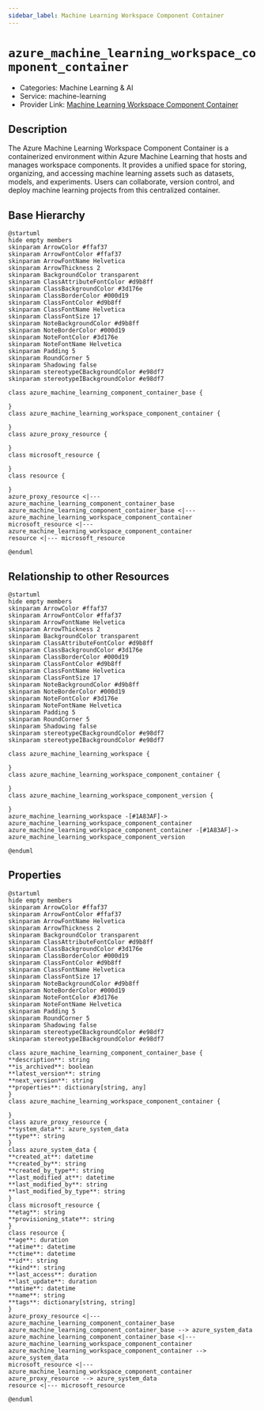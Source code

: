 ```yaml
---
sidebar_label: Machine Learning Workspace Component Container
---
```


# `azure_machine_learning_workspace_component_container`

- Categories: Machine Learning & AI
- Service: machine-learning
- Provider Link: [Machine Learning Workspace Component Container](https://learn.microsoft.com/en-us/azure/machine-learning/concept-component-specification)

## Description

The Azure Machine Learning Workspace Component Container is a containerized environment within Azure Machine Learning that hosts and manages workspace components. It provides a unified space for storing, organizing, and accessing machine learning assets such as datasets, models, and experiments. Users can collaborate, version control, and deploy machine learning projects from this centralized container.

## Base Hierarchy

<ZoomPanPinch>

```kroki imgType="plantuml" imgAlt="Hierarchy of Machine Learning Workspace Component Container"
@startuml
hide empty members
skinparam ArrowColor #ffaf37
skinparam ArrowFontColor #ffaf37
skinparam ArrowFontName Helvetica
skinparam ArrowThickness 2
skinparam BackgroundColor transparent
skinparam ClassAttributeFontColor #d9b8ff
skinparam ClassBackgroundColor #3d176e
skinparam ClassBorderColor #000d19
skinparam ClassFontColor #d9b8ff
skinparam ClassFontName Helvetica
skinparam ClassFontSize 17
skinparam NoteBackgroundColor #d9b8ff
skinparam NoteBorderColor #000d19
skinparam NoteFontColor #3d176e
skinparam NoteFontName Helvetica
skinparam Padding 5
skinparam RoundCorner 5
skinparam Shadowing false
skinparam stereotypeCBackgroundColor #e98df7
skinparam stereotypeIBackgroundColor #e98df7

class azure_machine_learning_component_container_base {

}
class azure_machine_learning_workspace_component_container {

}
class azure_proxy_resource {

}
class microsoft_resource {

}
class resource {

}
azure_proxy_resource <|--- azure_machine_learning_component_container_base
azure_machine_learning_component_container_base <|--- azure_machine_learning_workspace_component_container
microsoft_resource <|--- azure_machine_learning_workspace_component_container
resource <|--- microsoft_resource

@enduml
```

</ZoomPanPinch>

## Relationship to other Resources

<ZoomPanPinch>

```kroki imgType="plantuml" imgAlt="Diagram of Machine Learning Workspace Component Container resource relationships"
@startuml
hide empty members
skinparam ArrowColor #ffaf37
skinparam ArrowFontColor #ffaf37
skinparam ArrowFontName Helvetica
skinparam ArrowThickness 2
skinparam BackgroundColor transparent
skinparam ClassAttributeFontColor #d9b8ff
skinparam ClassBackgroundColor #3d176e
skinparam ClassBorderColor #000d19
skinparam ClassFontColor #d9b8ff
skinparam ClassFontName Helvetica
skinparam ClassFontSize 17
skinparam NoteBackgroundColor #d9b8ff
skinparam NoteBorderColor #000d19
skinparam NoteFontColor #3d176e
skinparam NoteFontName Helvetica
skinparam Padding 5
skinparam RoundCorner 5
skinparam Shadowing false
skinparam stereotypeCBackgroundColor #e98df7
skinparam stereotypeIBackgroundColor #e98df7

class azure_machine_learning_workspace {

}
class azure_machine_learning_workspace_component_container {

}
class azure_machine_learning_workspace_component_version {

}
azure_machine_learning_workspace -[#1A83AF]-> azure_machine_learning_workspace_component_container
azure_machine_learning_workspace_component_container -[#1A83AF]-> azure_machine_learning_workspace_component_version

@enduml
```

</ZoomPanPinch>

## Properties

<ZoomPanPinch>

```kroki imgType="plantuml" imgAlt="Diagram of Machine Learning Workspace Component Container data model"
@startuml
hide empty members
skinparam ArrowColor #ffaf37
skinparam ArrowFontColor #ffaf37
skinparam ArrowFontName Helvetica
skinparam ArrowThickness 2
skinparam BackgroundColor transparent
skinparam ClassAttributeFontColor #d9b8ff
skinparam ClassBackgroundColor #3d176e
skinparam ClassBorderColor #000d19
skinparam ClassFontColor #d9b8ff
skinparam ClassFontName Helvetica
skinparam ClassFontSize 17
skinparam NoteBackgroundColor #d9b8ff
skinparam NoteBorderColor #000d19
skinparam NoteFontColor #3d176e
skinparam NoteFontName Helvetica
skinparam Padding 5
skinparam RoundCorner 5
skinparam Shadowing false
skinparam stereotypeCBackgroundColor #e98df7
skinparam stereotypeIBackgroundColor #e98df7

class azure_machine_learning_component_container_base {
**description**: string
**is_archived**: boolean
**latest_version**: string
**next_version**: string
**properties**: dictionary[string, any]
}
class azure_machine_learning_workspace_component_container {

}
class azure_proxy_resource {
**system_data**: azure_system_data
**type**: string
}
class azure_system_data {
**created_at**: datetime
**created_by**: string
**created_by_type**: string
**last_modified_at**: datetime
**last_modified_by**: string
**last_modified_by_type**: string
}
class microsoft_resource {
**etag**: string
**provisioning_state**: string
}
class resource {
**age**: duration
**atime**: datetime
**ctime**: datetime
**id**: string
**kind**: string
**last_access**: duration
**last_update**: duration
**mtime**: datetime
**name**: string
**tags**: dictionary[string, string]
}
azure_proxy_resource <|--- azure_machine_learning_component_container_base
azure_machine_learning_component_container_base --> azure_system_data
azure_machine_learning_component_container_base <|--- azure_machine_learning_workspace_component_container
azure_machine_learning_workspace_component_container --> azure_system_data
microsoft_resource <|--- azure_machine_learning_workspace_component_container
azure_proxy_resource --> azure_system_data
resource <|--- microsoft_resource

@enduml
```

</ZoomPanPinch>
